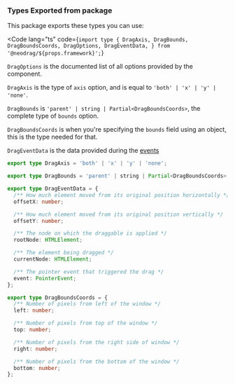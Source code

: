 
### Types Exported from package

This package exports these types you can use:

<Code
  lang="ts"
  code={`import type {
  DragAxis,
  DragBounds,
  DragBoundsCoords,
  DragOptions,
  DragEventData,
} from '@neodrag/${props.framework}';`}
></Code>

`DragOptions` is the documented list of all options provided by the component.

`DragAxis` is the type of `axis` option, and is equal to `'both' | 'x' | 'y' | 'none'`.

`DragBounds` is `'parent' | string | Partial<DragBoundsCoords>`, the complete type of `bounds` option.

`DragBoundsCoords` is when you're specifying the `bounds` field using an object, this is the type needed for that.

`DragEventData` is the data provided during the [events](#events)

```ts
export type DragAxis = 'both' | 'x' | 'y' | 'none';

export type DragBounds = 'parent' | string | Partial<DragBoundsCoords>;

export type DragEventData = {
  /** How much element moved from its original position horizontally */
  offsetX: number;

  /** How much element moved from its original position vertically */
  offsetY: number;

  /** The node on which the draggable is applied */
  rootNode: HTMLElement;

  /** The element being dragged */
  currentNode: HTMLElement;

  /** The pointer event that triggered the drag */
  event: PointerEvent;
};

export type DragBoundsCoords = {
  /** Number of pixels from left of the window */
  left: number;

  /** Number of pixels from top of the window */
  top: number;

  /** Number of pixels from the right side of window */
  right: number;

  /** Number of pixels from the bottom of the window */
  bottom: number;
};
```
